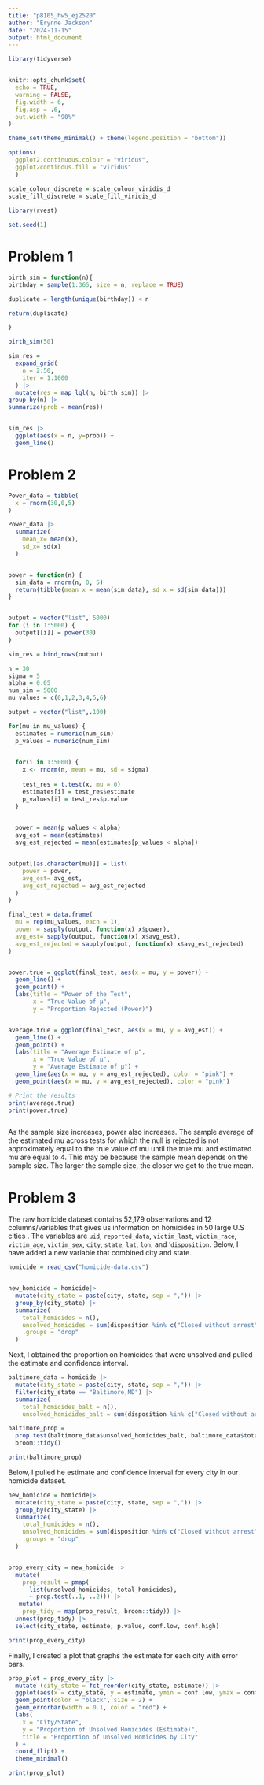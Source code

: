 ```yaml
---
title: "p8105_hw5_ej2520"
author: "Erynne Jackson"
date: "2024-11-15"
output: html_document
---
```


```r
library(tidyverse)


knitr::opts_chunk$set(
  echo = TRUE,
  warning = FALSE, 
  fig.width = 6, 
  fig.asp = .6, 
  out.width = "90%"
) 

theme_set(theme_minimal() + theme(legend.position = "bottom"))

options( 
  ggplot2.continuous.colour = "viridus", 
  ggplot2continous.fill = "viridus"
  )

scale_colour_discrete = scale_colour_viridis_d
scale_fill_discrete = scale_fill_viridis_d
                      
library(rvest)

set.seed(1)

```

# Problem 1

```r

birth_sim = function(n){
birthday = sample(1:365, size = n, replace = TRUE)

duplicate = length(unique(birthday)) < n

return(duplicate)

}

birth_sim(50)
```

```r
sim_res = 
  expand_grid(
    n = 2:50, 
    iter = 1:1000
  ) |> 
  mutate(res = map_lgl(n, birth_sim)) |>
group_by(n) |> 
summarize(prob = mean(res))


sim_res |> 
  ggplot(aes(x = n, y=prob)) + 
  geom_line()
```


# Problem 2

```r

Power_data = tibble(
  x = rnorm(30,0,5)
) 

Power_data |> 
  summarize( 
    mean_x= mean(x), 
    sd_x= sd(x)
  )


power = function(n) {
  sim_data = rnorm(n, 0, 5)
  return(tibble(mean_x = mean(sim_data), sd_x = sd(sim_data)))
}


output = vector("list", 5000)
for (i in 1:5000) { 
  output[[i]] = power(30)
}

sim_res = bind_rows(output)
```


```r

n = 30              
sigma = 5           
alpha = 0.05        
num_sim = 5000
mu_values = c(0,1,2,3,4,5,6)

output = vector("list",.100) 

for(mu in mu_values) {
  estimates = numeric(num_sim)
  p_values = numeric(num_sim)
  

  for(i in 1:5000) {
    x <- rnorm(n, mean = mu, sd = sigma)
    
    test_res = t.test(x, mu = 0)
    estimates[i] = test_res$estimate
    p_values[i] = test_res$p.value
  }
  

  power = mean(p_values < alpha)
  avg_est = mean(estimates)
  avg_est_rejected = mean(estimates[p_values < alpha])


output[[as.character(mu)]] = list(
    power = power,
    avg_est= avg_est,
    avg_est_rejected = avg_est_rejected
  )
}

final_test = data.frame(
  mu = rep(mu_values, each = 1),
  power = sapply(output, function(x) x$power),
  avg_est= sapply(output, function(x) x$avg_est),
  avg_est_rejected = sapply(output, function(x) x$avg_est_rejected)
)


power.true = ggplot(final_test, aes(x = mu, y = power)) +
  geom_line() +
  geom_point() +
  labs(title = "Power of the Test",
       x = "True Value of μ",
       y = "Proportion Rejected (Power)")


average.true = ggplot(final_test, aes(x = mu, y = avg_est)) +
  geom_line() +
  geom_point() +
  labs(title = "Average Estimate of μ",
       x = "True Value of μ",
       y = "Average Estimate of μ") +
  geom_line(aes(x = mu, y = avg_est_rejected), color = "pink") +
  geom_point(aes(x = mu, y = avg_est_rejected), color = "pink") 

# Print the results
print(average.true)
print(power.true)



```

As the sample size increases, power also increases. The sample average of the estimated mu across tests for which the null is rejected is not approximately equal to the true value of mu until the true mu and estimated mu are equal to 4. This may be because the sample mean depends on the sample size. The larger the sample size, the closer we get to the true mean. 

# Problem 3 


The raw homicide dataset contains 52,179 observations and 12 columns/variables that gives us information on homicides in 50 large U.S cities . The variables are `uid`, `reported_data`, `victim_last`, `victim_race`, `victim_age`, `victim_sex`, `city`, `state`, `lat`, `lon`, and '`disposition`. Below, I have added a new variable that combined city and state.  
```r

homicide = read_csv("homicide-data.csv") 


new_homicide = homicide|> 
  mutate(city_state = paste(city, state, sep = ",")) |> 
  group_by(city_state) |> 
  summarize(
    total_homicides = n(),
    unsolved_homicides = sum(disposition %in% c("Closed without arrest", "Open/No arrest")), 
    .groups = "drop"
  )

```

Next, I obtained the proportion on homicides that were unsolved and pulled the estimate and confidence interval. 
```r

baltimore_data = homicide |> 
  mutate(city_state = paste(city, state, sep = ",")) |>
  filter(city_state == "Baltimore,MD") |> 
  summarize(
    total_homicides_balt = n(),
    unsolved_homicides_balt = sum(disposition %in% c("Closed without arrest", "Open/No arrest"), na.rm = TRUE))

baltimore_prop = 
  prop.test(baltimore_data$unsolved_homicides_balt, baltimore_data$total_homicides_balt) |> 
  broom::tidy()

print(baltimore_prop)

```

Below, I pulled he estimate and confidence interval for every city in our homicide dataset. 
```r
new_homicide = homicide|> 
  mutate(city_state = paste(city, state, sep = ",")) |> 
  group_by(city_state) |> 
  summarize(
    total_homicides = n(),
    unsolved_homicides = sum(disposition %in% c("Closed without arrest", "Open/No arrest")), 
    .groups = "drop"
  )


prop_every_city = new_homicide |> 
  mutate(
    prop_result = pmap(
      list(unsolved_homicides, total_homicides), 
      ~ prop.test(..1, ..2))) |> 
   mutate(
    prop_tidy = map(prop_result, broom::tidy)) |> 
  unnest(prop_tidy) |> 
  select(city_state, estimate, p.value, conf.low, conf.high)

print(prop_every_city)

```

Finally, I created a plot that graphs the estimate for each city with error bars. 
```r

prop_plot = prop_every_city |>
  mutate (city_state = fct_reorder(city_state, estimate)) |> 
  ggplot(aes(x = city_state, y = estimate, ymin = conf.low, ymax = conf.high)) +
  geom_point(color = "black", size = 2) + 
  geom_errorbar(width = 0.1, color = "red") +  
  labs(
    x = "City/State",
    y = "Proportion of Unsolved Homicides (Estimate)",
    title = "Proportion of Unsolved Homicides by City"
  ) +
  coord_flip() +  
  theme_minimal()

print(prop_plot)
```